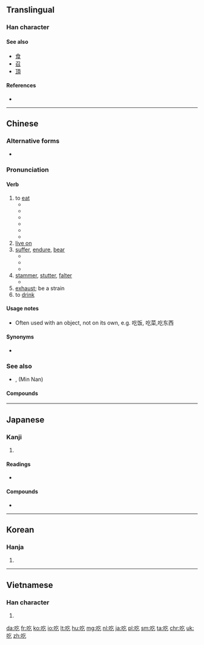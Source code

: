 {{also|喫}}
==Translingual==

===Han character===
{{Han char|rn=30|rad=口|as=03|sn=6|four=6801<sub>7</sub>|canj=口人弓 (RON)|ids=⿰口乞}}

====See also====
* [[食]]
* [[召]]
* [[頂]]

====References====
* {{Han ref|kx=0174.170|dkj=03280|dj=0387.100|hdz=10579.050|uh=5403|ud=21507|bh=A659|bd=42585}}

----

==Chinese==
{{zh-forms}}
{{stroke order}}

===Alternative forms===
* {{zh-l|喫}}

===Pronunciation===
{{zh-pron
|m=chī
|c=hek3
|w=4qiq
|mc=y
|ma=y
|cat=v,a
}}

====Verb====
{{zh-verb}}

# to [[eat]]
#* {{zh-usex|耶和華 說，誰 告訴 你 赤身露體 呢？莫非 你 吃 了 我 吩咐 你 不可 吃 的 那 樹 上 的 果子{zi} 嗎？|And he (Yehova) said, Who told thee that thou wast naked? Hast thou eaten of the tree, whereof I commanded thee that thou shouldest not eat?}}
#* {{zh-usex|他 很 喜歡 吃飯。|He loves to '''eat'''.}}
#* {{zh-usex|你 吃飯 了 嗎？|Have you eaten? (also a greeting)}}
#* {{zh-usex|你 吃 過 飯 嗎？|Have you eaten? (also a greeting)}}
#* {{zh-usex|你 吃飯 了 沒有？|Have you eaten? (also a greeting)}}
#* {{zh-usex|儂 飯 吃 過 了 𠲎？|Have you eaten? (also a greeting)|SH}}
# [[live on]]
# [[suffer]], [[endure]], [[bear]]
#* {{zh-l|吃苦|to endure hardship}}
#* {{zh-l|吃虧|to suffer losses, to be at a disadvantage}}
#* {{zh-usex|他 胸口 '''吃''' 了 一 槍。|He '''took''' a bullet in the chest.}}
# [[stammer]], [[stutter]], [[falter]]
#* {{zh-l|口吃|to stammer, to stutter}}
# [[exhaust]]; be a strain
# to [[drink]]

====Usage notes====
* Often used with an object, not on its own, e.g. 吃饭, 吃菜,吃东西
 
====Synonyms====
* {{zh-l|食}} {{qualifier|literary, dialectal, Cantonese}}

===See also===
* {{zh-l|唅}}, {{zh-l|含}} (Min Nan)

====Compounds====
{{der3
| {{zh-l|吃白飯}}
| {{zh-l|吃白眼}}
| {{zh-l|吃敗仗}}
| {{zh-l|吃飽}}
| {{zh-l|吃飽了撐的}}
| {{zh-l|吃閉門羹}}
| {{zh-l|吃不到}}
| {{zh-l|吃不得}}
| {{zh-l|吃不動}}
| {{zh-l|吃不慣}}
| {{zh-l|吃不好}}
| {{zh-l|吃不開}}
| {{zh-l|吃不來}}
| {{zh-l|吃不了，兜著走}}
| {{zh-l|吃不了}}
| {{zh-l|吃不起}}
| {{zh-l|吃不上}}
| {{zh-l|吃不透}}
| {{zh-l|吃不下}}
| {{zh-l|吃不消|tr=chībuxiāo}}
| {{zh-l|吃不住}}
| {{zh-l|吃不准}} {{attention|zh|吃不準?}}
| {{zh-l|吃茶}}
| {{zh-l|吃吃喝喝}}
| {{zh-l|吃醋|tr=chīcù}}
| {{zh-l|吃大鍋飯}}
| {{zh-l|吃刀}}
| {{zh-l|吃得開}}
| {{zh-l|吃得苦中苦，方為人上人}}
| {{zh-l|吃得來}}
| {{zh-l|吃得了}}
| {{zh-l|吃得下}}
| {{zh-l|吃得消}}
| {{zh-l|吃得住}}
| {{zh-l|吃掉}}
| {{zh-l|吃定心丸}}
| {{zh-l|吃豆腐|tr=chī dòufu}}
| {{zh-l|吃獨食}}, {{zh-l|吃獨食兒}}
| {{zh-l|吃兒}}
| {{zh-l|吃耳光}}
| {{zh-l|吃飯|tr=chīfàn}}
| {{zh-l|吃乾醋}}
| {{zh-l|吃乾飯}}
| {{zh-l|吃功夫}}
| {{zh-l|吃官司}}
| {{zh-l|吃管子}}
| {{zh-l|吃慣}}
| {{zh-l|吃好}}
| {{zh-l|吃喝兒}}
| {{zh-l|吃喝嫖賭}}
| {{zh-l|吃喝玩樂|tr=chīhēwánlè}}
| {{zh-l|吃黑棗兒}}
| {{zh-l|吃後悔藥}}, {{zh-l|吃後悔藥兒}}
| {{zh-l|吃花酒}}
| {{zh-l|吃皇糧}}
| {{zh-l|吃回扣}}
| {{zh-l|吃回頭草}}
| {{zh-l|吃葷}}
| {{zh-l|吃貨}}
| {{zh-l|吃緊}}
| {{zh-l|吃勁}}, {{zh-l|吃勁兒}}
| {{zh-l|吃驚|tr=chījīng}}
| {{zh-l|吃酒}}
| {{zh-l|吃開口飯}}
| {{zh-l|吃糠咽菜}}
| {{zh-l|吃客}}
| {{zh-l|吃空額}}
| {{zh-l|吃苦|tr=chīkǔ}}
| {{zh-l|吃苦頭}}
| {{zh-l|吃虧|tr=chīkuī}}
| {{zh-l|吃勞保}}
| {{zh-l|吃老本}}, {{zh-l|吃老本兒}}
| {{zh-l|吃纍}}
| {{zh-l|吃裏爬外}}
| {{zh-l|吃力|tr=chīlì}}
| {{zh-l|吃零食}}
| {{zh-l|吃零嘴}}
| {{zh-l|吃碼頭}}
| {{zh-l|吃悶虧}}
| {{zh-l|吃膩}}
| {{zh-l|吃偏飯}}
| {{zh-l|吃槍藥}}
| {{zh-l|吃槍子}}, {{zh-l|吃槍子兒}}
| {{zh-l|吃青}}
| {{zh-l|吃青春飯}}
| {{zh-l|吃請}}
| {{zh-l|吃人家的嘴軟，拿人家的手短}}
| {{zh-l|吃軟不吃硬}}
| {{zh-l|吃軟飯}}
| {{zh-l|吃傷}}
| {{zh-l|吃商品糧}}
| {{zh-l|吃食}}, {{zh-l|吃食兒}}
| {{zh-l|吃食堂}}
| {{zh-l|吃水}}
| {{zh-l|吃水不忘掘井人}}
| {{zh-l|吃素}}
| {{zh-l|吃透}}
| {{zh-l|吃席}}
| {{zh-l|吃喜酒}}
| {{zh-l|吃閒飯}}
| {{zh-l|吃現成飯}}
| {{zh-l|吃相}}
| {{zh-l|吃香|tr=chīxiāng}}
| {{zh-l|吃小虧，占大便宜}}
| {{zh-l|吃小灶}}
| {{zh-l|吃心}}
| {{zh-l|吃鴨蛋}}
| {{zh-l|吃啞巴虧}}
| {{zh-l|吃一驚|tr=chī yī jīng}}
| {{zh-l|吃一塹，長一智}}
| {{zh-l|吃贓}}
| {{zh-l|吃齋}}
| {{zh-l|吃著碗裏，望著鍋裏}}
| {{zh-l|吃重}}
| {{zh-l|吃主}}, {{zh-l|吃主兒}}
| {{zh-l|吃住}}
| {{zh-l|吃准}} {{attention|zh|吃準?}}
| {{zh-l|吃租}}
| {{zh-l|吃嘴}}
| {{zh-l|吃罪}}
| {{zh-l|街頭小吃|tr=jiētóu xiǎochī||street food}}
}}

{{zh-cat|Beginning}}

----

==Japanese==

===Kanji===
{{ja-kanji|grade=|rs=口03}}

# {{defn|lang=ja|sort=口03}}

====Readings====
* {{ja-readings|on=[[きつ]] (kitsu), [[こち]] (kochi)|kun=[[どもる]] (domoru)}}

====Compounds====
* {{ja-r|吃逆|しゃっくり}}

----

==Korean==

===Hanja===
{{ko-hanja|hangeul=흘|rv=heul|mr=hŭl}}

# {{defn|lang=ko|sort=口03}}

----

==Vietnamese==

===Han character===
{{vi-hantu|[[cật]], [[khật]], [[hấc]], [[hất]], [[hớt]], [[ngát]], [[ngặt]], [[ngật]], [[ực]]|rs=口03}}

# {{defn|lang=vi|sort=口03}}

[[da:吃]]
[[fr:吃]]
[[ko:吃]]
[[io:吃]]
[[lt:吃]]
[[hu:吃]]
[[mg:吃]]
[[nl:吃]]
[[ja:吃]]
[[pl:吃]]
[[sm:吃]]
[[ta:吃]]
[[chr:吃]]
[[uk:吃]]
[[zh:吃]]